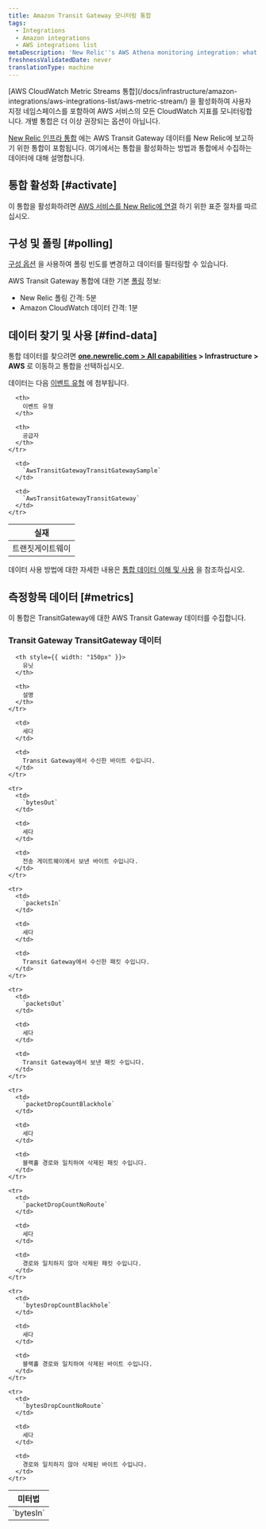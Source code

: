 ```yaml
---
title: Amazon Transit Gateway 모니터링 통합
tags:
  - Integrations
  - Amazon integrations
  - AWS integrations list
metaDescription: 'New Relic''s AWS Athena monitoring integration: what data it reports, and how to enable it.'
freshnessValidatedDate: never
translationType: machine
---
```


<Callout variant="important">
  [AWS CloudWatch Metric Streams 통합](/docs/infrastructure/amazon-integrations/aws-integrations-list/aws-metric-stream/) 을 활성화하여 사용자 지정 네임스페이스를 포함하여 AWS 서비스의 모든 CloudWatch 지표를 모니터링합니다. 개별 통합은 더 이상 권장되는 옵션이 아닙니다.
</Callout>

[New Relic 인프라 통합](/docs/infrastructure/integrations-getting-started/getting-started/introduction-infrastructure-integrations) 에는 AWS Transit Gateway 데이터를 New Relic에 보고하기 위한 통합이 포함됩니다. 여기에서는 통합을 활성화하는 방법과 통합에서 수집하는 데이터에 대해 설명합니다.

## 통합 활성화 [#activate]

이 통합을 활성화하려면 [AWS 서비스를 New Relic에 연결](/docs/infrastructure/infrastructure-integrations/getting-started/connect-aws-integrations-infrastructure) 하기 위한 표준 절차를 따르십시오.

## 구성 및 폴링 [#polling]

[구성 옵션](/docs/integrations/new-relic-integrations/getting-started/configure-polling-frequency-data-collection-cloud-integrations) 을 사용하여 폴링 빈도를 변경하고 데이터를 필터링할 수 있습니다.

AWS Transit Gateway 통합에 대한 기본 [폴링](/docs/infrastructure/amazon-integrations/aws-integrations-list/aws-polling-intervals-infrastructure-integrations) 정보:

* New Relic 폴링 간격: 5분
* Amazon CloudWatch 데이터 간격: 1분

## 데이터 찾기 및 사용 [#find-data]

통합 데이터를 찾으려면 **[one.newrelic.com > All capabilities](https://one.newrelic.com/all-capabilities) > Infrastructure > AWS** 로 이동하고 통합을 선택하십시오.

데이터는 다음 [이벤트 유형](/docs/data-apis/understand-data/new-relic-data-types/#event-data) 에 첨부됩니다.

<table>
  <thead>
    <tr>
      <th>
        실재
      </th>

      <th>
        이벤트 유형
      </th>

      <th>
        공급자
      </th>
    </tr>
  </thead>

  <tbody>
    <tr>
      <td>
        트랜짓게이트웨이
      </td>

      <td>
        `AwsTransitGatewayTransitGatewaySample`
      </td>

      <td>
        `AwsTransitGatewayTransitGateway`
      </td>
    </tr>
  </tbody>
</table>

데이터 사용 방법에 대한 자세한 내용은 [통합 데이터 이해 및 사용](/docs/infrastructure/integrations/find-use-infrastructure-integration-data) 을 참조하십시오.

## 측정항목 데이터 [#metrics]

이 통합은 TransitGateway에 대한 AWS Transit Gateway 데이터를 수집합니다.

### Transit Gateway TransitGateway 데이터

<table>
  <thead>
    <tr>
      <th style={{ width: "275px" }}>
        미터법
      </th>

      <th style={{ width: "150px" }}>
        유닛
      </th>

      <th>
        설명
      </th>
    </tr>
  </thead>

  <tbody>
    <tr>
      <td>
        `bytesIn`
      </td>

      <td>
        세다
      </td>

      <td>
        Transit Gateway에서 수신한 바이트 수입니다.
      </td>
    </tr>

    <tr>
      <td>
        `bytesOut`
      </td>

      <td>
        세다
      </td>

      <td>
        전송 게이트웨이에서 보낸 바이트 수입니다.
      </td>
    </tr>

    <tr>
      <td>
        `packetsIn`
      </td>

      <td>
        세다
      </td>

      <td>
        Transit Gateway에서 수신한 패킷 수입니다.
      </td>
    </tr>

    <tr>
      <td>
        `packetsOut`
      </td>

      <td>
        세다
      </td>

      <td>
        Transit Gateway에서 보낸 패킷 수입니다.
      </td>
    </tr>

    <tr>
      <td>
        `packetDropCountBlackhole`
      </td>

      <td>
        세다
      </td>

      <td>
        블랙홀 경로와 일치하여 삭제된 패킷 수입니다.
      </td>
    </tr>

    <tr>
      <td>
        `packetDropCountNoRoute`
      </td>

      <td>
        세다
      </td>

      <td>
        경로와 일치하지 않아 삭제된 패킷 수입니다.
      </td>
    </tr>

    <tr>
      <td>
        `bytesDropCountBlackhole`
      </td>

      <td>
        세다
      </td>

      <td>
        블랙홀 경로와 일치하여 삭제된 바이트 수입니다.
      </td>
    </tr>

    <tr>
      <td>
        `bytesDropCountNoRoute`
      </td>

      <td>
        세다
      </td>

      <td>
        경로와 일치하지 않아 삭제된 바이트 수입니다.
      </td>
    </tr>
  </tbody>
</table>